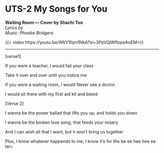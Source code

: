 # UTS-2 My Songs for You

**Waiting Room — Cover by Shachi Too**  
_Lyrics by_  
_Music: Phoebe Bridgers_

{{< video https://youtu.be/WkY1fqm1NkA?si=3PpVQlWfIopxAoEM>}}

---

[verse1]

If you were a teacher, I would fail your class

Take it over and over until you notice me

If you were a waiting room, I would Never see a doctor

I would sit there with my first aid kit and bleed

[Verse 2]

I wanna be the power ballad that lifts you up, and holds you down

I wanna be the broken love song, that feeds your misery

And I can wish all that I want, but it won't bring us together

Plus, I know whatever happends to me, I know it's for the be ee hee hee ee ter~